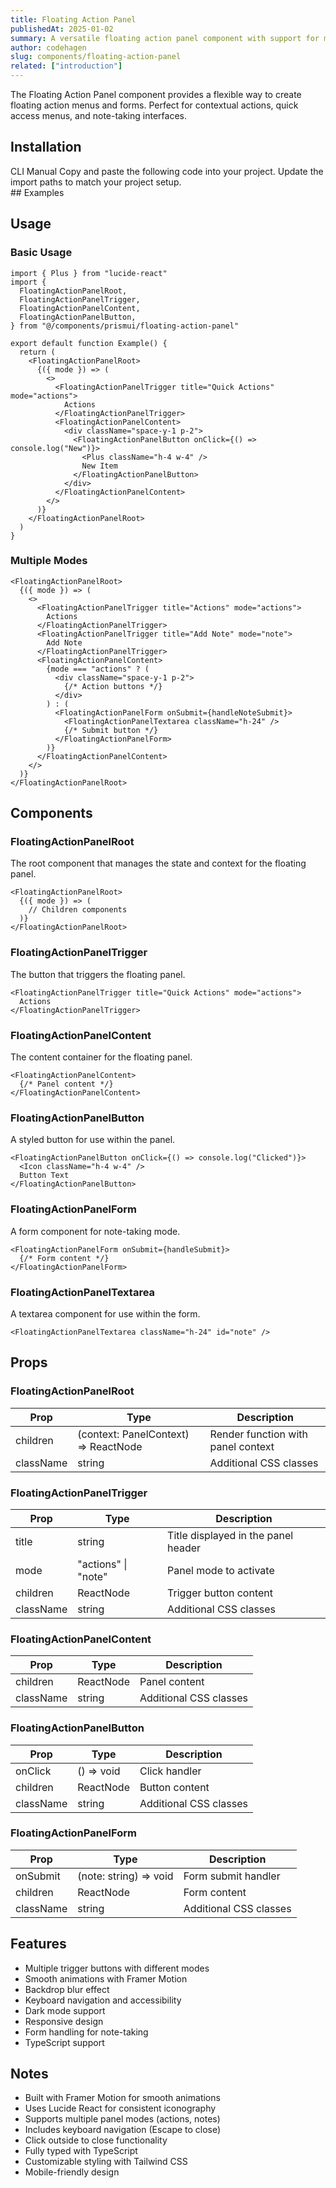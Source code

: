 ```yaml
---
title: Floating Action Panel
publishedAt: 2025-01-02
summary: A versatile floating action panel component with support for multiple triggers and modes. Features customizable positioning, smooth animations, and accessible interactions for enhanced user interface design.
author: codehagen
slug: components/floating-action-panel
related: ["introduction"]
---
```


<ComponentPreview name="floating-action-panel-basic" />

<Note variant="info">
  The Floating Action Panel component provides a flexible way to create floating action menus and forms. Perfect for contextual actions, quick access menus, and note-taking interfaces.
</Note>


## Installation

<Tabs defaultValue="cli">
  <TabsList>
    <TabsTrigger value="cli">CLI</TabsTrigger>
    <TabsTrigger value="manual">Manual</TabsTrigger>
  </TabsList>
  <TabsContent value="cli">
    <ComponentSource name="floating-action-panel" isCli />
  </TabsContent>
  <TabsContent value="manual">
    <Steps>
      <Step>Copy and paste the following code into your project.</Step>
      <ComponentSource name="floating-action-panel" />
      <Step>Update the import paths to match your project setup.</Step>
    </Steps>
  </TabsContent>
</Tabs>

<div className="space-y-8">
## Examples

<ComponentPreview name="floating-action-panel-demo" />
</div>

## Usage

### Basic Usage

```tsx
import { Plus } from "lucide-react"
import {
  FloatingActionPanelRoot,
  FloatingActionPanelTrigger,
  FloatingActionPanelContent,
  FloatingActionPanelButton,
} from "@/components/prismui/floating-action-panel"

export default function Example() {
  return (
    <FloatingActionPanelRoot>
      {({ mode }) => (
        <>
          <FloatingActionPanelTrigger title="Quick Actions" mode="actions">
            Actions
          </FloatingActionPanelTrigger>
          <FloatingActionPanelContent>
            <div className="space-y-1 p-2">
              <FloatingActionPanelButton onClick={() => console.log("New")}>
                <Plus className="h-4 w-4" />
                New Item
              </FloatingActionPanelButton>
            </div>
          </FloatingActionPanelContent>
        </>
      )}
    </FloatingActionPanelRoot>
  )
}
```

### Multiple Modes

```tsx
<FloatingActionPanelRoot>
  {({ mode }) => (
    <>
      <FloatingActionPanelTrigger title="Actions" mode="actions">
        Actions
      </FloatingActionPanelTrigger>
      <FloatingActionPanelTrigger title="Add Note" mode="note">
        Add Note
      </FloatingActionPanelTrigger>
      <FloatingActionPanelContent>
        {mode === "actions" ? (
          <div className="space-y-1 p-2">
            {/* Action buttons */}
          </div>
        ) : (
          <FloatingActionPanelForm onSubmit={handleNoteSubmit}>
            <FloatingActionPanelTextarea className="h-24" />
            {/* Submit button */}
          </FloatingActionPanelForm>
        )}
      </FloatingActionPanelContent>
    </>
  )}
</FloatingActionPanelRoot>
```

## Components

### FloatingActionPanelRoot

The root component that manages the state and context for the floating panel.

```tsx
<FloatingActionPanelRoot>
  {({ mode }) => (
    // Children components
  )}
</FloatingActionPanelRoot>
```

### FloatingActionPanelTrigger

The button that triggers the floating panel.

```tsx
<FloatingActionPanelTrigger title="Quick Actions" mode="actions">
  Actions
</FloatingActionPanelTrigger>
```

### FloatingActionPanelContent

The content container for the floating panel.

```tsx
<FloatingActionPanelContent>
  {/* Panel content */}
</FloatingActionPanelContent>
```

### FloatingActionPanelButton

A styled button for use within the panel.

```tsx
<FloatingActionPanelButton onClick={() => console.log("Clicked")}>
  <Icon className="h-4 w-4" />
  Button Text
</FloatingActionPanelButton>
```

### FloatingActionPanelForm

A form component for note-taking mode.

```tsx
<FloatingActionPanelForm onSubmit={handleSubmit}>
  {/* Form content */}
</FloatingActionPanelForm>
```

### FloatingActionPanelTextarea

A textarea component for use within the form.

```tsx
<FloatingActionPanelTextarea className="h-24" id="note" />
```

## Props

### FloatingActionPanelRoot

| Prop      | Type                                | Description                                     |
| --------- | ----------------------------------- | ----------------------------------------------- |
| children  | (context: PanelContext) => ReactNode| Render function with panel context             |
| className | string                              | Additional CSS classes                          |

### FloatingActionPanelTrigger

| Prop      | Type                | Description                                     |
| --------- | ------------------- | ----------------------------------------------- |
| title     | string              | Title displayed in the panel header             |
| mode      | "actions" \| "note" | Panel mode to activate                          |
| children  | ReactNode           | Trigger button content                          |
| className | string              | Additional CSS classes                          |

### FloatingActionPanelContent

| Prop      | Type      | Description                                     |
| --------- | --------- | ----------------------------------------------- |
| children  | ReactNode | Panel content                                   |
| className | string    | Additional CSS classes                          |

### FloatingActionPanelButton

| Prop      | Type         | Description                                     |
| --------- | ------------ | ----------------------------------------------- |
| onClick   | () => void   | Click handler                                   |
| children  | ReactNode    | Button content                                  |
| className | string       | Additional CSS classes                          |

### FloatingActionPanelForm

| Prop      | Type                    | Description                                     |
| --------- | ----------------------- | ----------------------------------------------- |
| onSubmit  | (note: string) => void  | Form submit handler                             |
| children  | ReactNode               | Form content                                    |
| className | string                  | Additional CSS classes                          |

## Features

- Multiple trigger buttons with different modes
- Smooth animations with Framer Motion
- Backdrop blur effect
- Keyboard navigation and accessibility
- Dark mode support
- Responsive design
- Form handling for note-taking
- TypeScript support

## Notes

- Built with Framer Motion for smooth animations
- Uses Lucide React for consistent iconography
- Supports multiple panel modes (actions, notes)
- Includes keyboard navigation (Escape to close)
- Click outside to close functionality
- Fully typed with TypeScript
- Customizable styling with Tailwind CSS
- Mobile-friendly design
